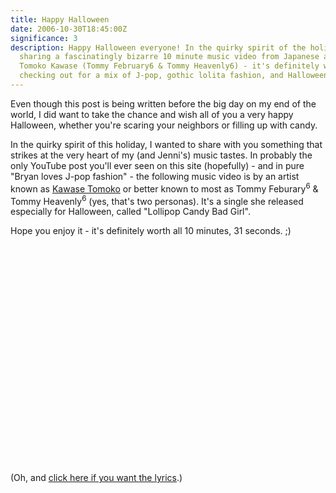 ```yaml
---
title: Happy Halloween
date: 2006-10-30T18:45:00Z
significance: 3
description: Happy Halloween everyone! In the quirky spirit of the holiday, I'm
  sharing a fascinatingly bizarre 10 minute music video from Japanese artist
  Tomoko Kawase (Tommy February6 & Tommy Heavenly6) - it's definitely worth
  checking out for a mix of J-pop, gothic lolita fashion, and Halloween fun.
---
```


Even though this post is being written before the big day on my end of the world, I did want to take the chance and wish all of you a very happy Halloween, whether you're scaring your neighbors or filling up with candy.

In the quirky spirit of this holiday, I wanted to share with you something that strikes at the very heart of my (and Jenni's) music tastes. In probably the only YouTube post you'll ever seen on this site (hopefully) - and in pure "Bryan loves J-pop fashion" - the following music video is by an artist known as [Kawase Tomoko][1] or better known to most as Tommy Feburary<sup>6</sup> & Tommy Heavenly<sup>6</sup> (yes, that's two personas). It's a single she released especially for Halloween, called "Lollipop Candy Bad Girl".

Hope you enjoy it - it's definitely worth all 10 minutes, 31 seconds. ;)

<object width="425" height="350"><param name="movie" value="https://www.youtube.com/v/uPtwGRQ2ITM"></param><param name="wmode" value="transparent"></param><embed src="https://www.youtube.com/v/uPtwGRQ2ITM" type="application/x-shockwave-flash" wmode="transparent" width="425" height="350"></embed></object>

(Oh, and [click here if you want the lyrics][2].)

[1]: http://en.wikipedia.org/wiki/Tomoko_Kawase
[2]: http://www.corichan.com/lyrics/eigo/th6singles06-eigo.html#lollipop
